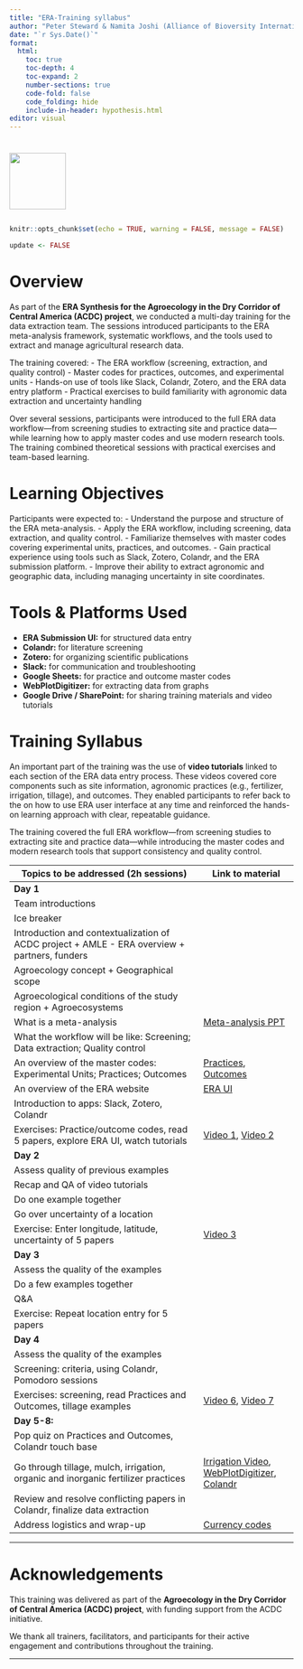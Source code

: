 ```yaml
---
title: "ERA-Training syllabus"
author: "Peter Steward & Namita Joshi (Alliance of Bioversity International & CIAT)"
date: "`r Sys.Date()`"
format:
  html:
    toc: true
    toc-depth: 4
    toc-expand: 2   
    number-sections: true
    code-fold: false
    code_folding: hide
    include-in-header: hypothesis.html
editor: visual
---
```


::: {style="display: flex; align-items: center; gap: 20px;"}
<img src="images/Era_Logo_FINAL_Colour.png" width="100" style="margin-top: 10px;"/>
:::

```r
knitr::opts_chunk$set(echo = TRUE, warning = FALSE, message = FALSE)

update <- FALSE
```

# Overview

As part of the **ERA Synthesis for the Agroecology in the Dry Corridor of Central America (ACDC) project**, we conducted a multi-day training for the data extraction team. The sessions introduced participants to the ERA meta-analysis framework, systematic workflows, and the tools used to extract and manage agricultural research data.

The training covered: - The ERA workflow (screening, extraction, and quality control) - Master codes for practices, outcomes, and experimental units - Hands-on use of tools like Slack, Colandr, Zotero, and the ERA data entry platform - Practical exercises to build familiarity with agronomic data extraction and uncertainty handling

Over several sessions, participants were introduced to the full ERA data workflow—from screening studies to extracting site and practice data—while learning how to apply master codes and use modern research tools. The training combined theoretical sessions with practical exercises and team-based learning.


# Learning Objectives

Participants were expected to:
- Understand the purpose and structure of the ERA meta-analysis.
- Apply the ERA workflow, including screening, data extraction, and quality control.
- Familiarize themselves with master codes covering experimental units, practices, and outcomes.
- Gain practical experience using tools such as Slack, Zotero, Colandr, and the ERA submission platform.
- Improve their ability to extract agronomic and geographic data, including managing uncertainty in site coordinates.


# Tools & Platforms Used

- **ERA Submission UI:** for structured data entry
- **Colandr:** for literature screening
- **Zotero:** for organizing scientific publications
- **Slack:** for communication and troubleshooting
- **Google Sheets:** for practice and outcome master codes
- **WebPlotDigitizer:** for extracting data from graphs
- **Google Drive / SharePoint:** for sharing training materials and video tutorials


# Training Syllabus
An important part of the training was the use of **video tutorials** linked to each section of the ERA data entry process. These videos covered core components such as site information, agronomic practices (e.g., fertilizer, irrigation, tillage), and outcomes. They enabled participants to refer back to the on how to use ERA user interface at any time and reinforced the hands-on learning approach with clear, repeatable guidance.

The training covered the full ERA workflow—from screening studies to extracting site and practice data—while introducing the master codes and modern research tools that support consistency and quality control.


::: scrollable
| Topics to be addressed (2h sessions)                                                         | Link to material                                                                                                                                                                                                                    |
|------------------------------------------------|------------------------|
| **Day 1**                                                                                    |                                                                                                                                                                                                                                     |
| Team introductions                                                                           |                                                                                                                                                                                                                                     |
| Ice breaker                                                                                  |                                                                                                                                                                                                                                     |
| Introduction and contextualization of ACDC project + AMLE - ERA overview + partners, funders |                                                                                                                                                                                                                                     |
| Agroecology concept + Geographical scope                                                     |                                                                                                                                                                                                                                     |
| Agroecological conditions of the study region + Agroecosystems                               |                                                                                                                                                                                                                                     |
| What is a meta-analysis                                                                      | [Meta-analysis PPT](https://cgiar-my.sharepoint.com/:p:/g/personal/p_steward_cgiar_org/EamsUxcINyVGlplH_1DbaQ8BIn0r5s8dqXxRPQa1Gpz6eQ?e=UtyJeF)                                                                                     |
| What the workflow will be like: Screening; Data extraction; Quality control                  |                                                                                                                                                                                                                                     |
| An overview of the master codes: Experimental Units; Practices; Outcomes                     | [Practices](https://docs.google.com/spreadsheets/d/1WCdBpVMe3tQLODXgIS-O-HZ_EGg1moPW46gIYseAXAY/edit?usp=sharing), [Outcomes](https://docs.google.com/spreadsheets/d/1730-wqUR9u-A12SbqhIsxG-EoXwbPq-JD9ZXZuj8pzw/edit?usp=sharing) |
| An overview of the ERA website                                                               | [ERA UI](https://stg.submission.era.scio.services/#/Home)                                                                                                                                                                           |
| Introduction to apps: Slack, Zotero, Colandr                                                 |                                                                                                                                                                                                                                     |
| Exercises: Practice/outcome codes, read 5 papers, explore ERA UI, watch tutorials            | [Video 1](https://drive.google.com/file/d/1YU9Y1tu5PvEdYG-dQqwENW9RFFO1cfKw/view?usp=sharing), [Video 2](https://drive.google.com/file/d/1Wp6zcNC923tnKD9Q_mQqUGI51tj3Fhiy/view?usp=sharing)                                        |
| **Day 2**                                                                                    |                                                                                                                                                                                                                                     |
| Assess quality of previous examples                                                          |                                                                                                                                                                                                                                     |
| Recap and QA of video tutorials                                                              |                                                                                                                                                                                                                                     |
| Do one example together                                                                      |                                                                                                                                                                                                                                     |
| Go over uncertainty of a location                                                            |                                                                                                                                                                                                                                     |
| Exercise: Enter longitude, latitude, uncertainty of 5 papers                                 | [Video 3](https://drive.google.com/file/d/1uIi4Szg89eJQy7f2voitOKckWg2iCXF8/view?usp=sharing)                                                                                                                                       |
| **Day 3**                                                                                    |                                                                                                                                                                                                                                     |
| Assess the quality of the examples                                                           |                                                                                                                                                                                                                                     |
| Do a few examples together                                                                   |                                                                                                                                                                                                                                     |
| Q&A                                                                                          |                                                                                                                                                                                                                                     |
| Exercise: Repeat location entry for 5 papers                                                 |                                                                                                                                                                                                                                     |
| **Day 4**                                                                                    |                                                                                                                                                                                                                                     |
| Assess the quality of the examples                                                           |                                                                                                                                                                                                                                     |
| Screening: criteria, using Colandr, Pomodoro sessions                                        |                                                                                                                                                                                                                                     |
| Exercises: screening, read Practices and Outcomes, tillage examples                          | [Video 6](https://drive.google.com/file/d/1uRDQ0uB2oDc_dZ5q9RJ94z8xYwTcciOE/view?usp=drive_link), [Video 7](https://drive.google.com/file/d/1ixjaJi120tCLeOVweqoQFSktlicUXKAg/view?usp=drive_link)                                  |
| **Day 5-8:**                                                                                 |                                                                                                                                                                                                                                     |
| Pop quiz on Practices and Outcomes, Colandr touch base                                       |                                                                                                                                                                                                                                     |
| Go through tillage, mulch, irrigation, organic and inorganic fertilizer practices            | [Irrigation Video](https://drive.google.com/file/d/1xWLAjsakVD0DRHHzULhman1awFMP0Bri/view?usp=drive_link), [WebPlotDigitizer](https://apps.automeris.io/wpd/), [Colandr](https://www.colandrapp.com/signin#signin)                  |
| Review and resolve conflicting papers in Colandr, finalize data extraction                   |                                                                                                                                                                                                                                     |
| Address logistics and wrap-up                                                                | [Currency codes](https://www.iban.com/currency-codes)                                                                                                                                                                               |
:::

------------------------------------------------------------------------

# Acknowledgements

This training was delivered as part of the **Agroecology in the Dry Corridor of Central America (ACDC) project**, with funding support from the ACDC initiative.  

We thank all trainers, facilitators, and participants for their active engagement and contributions throughout the training.

---